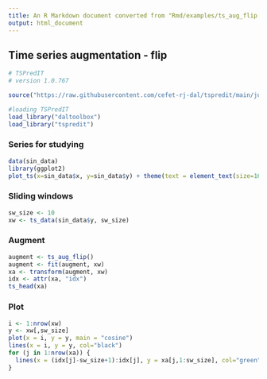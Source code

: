 ```yaml
---
title: An R Markdown document converted from "Rmd/examples/ts_aug_flip.ipynb"
output: html_document
---
```


## Time series augmentation - flip

```r
# TSPredIT
# version 1.0.767

source("https://raw.githubusercontent.com/cefet-rj-dal/tspredit/main/jupyter.R")

#loading TSPredIT
load_library("daltoolbox") 
load_library("tspredit") 
```

### Series for studying

```r
data(sin_data)
library(ggplot2)
plot_ts(x=sin_data$x, y=sin_data$y) + theme(text = element_text(size=16))
```

### Sliding windows

```r
sw_size <- 10
xw <- ts_data(sin_data$y, sw_size)
```

### Augment

```r
augment <- ts_aug_flip()
augment <- fit(augment, xw)
xa <- transform(augment, xw)
idx <- attr(xa, "idx")
ts_head(xa)
```

### Plot

```r
i <- 1:nrow(xw)
y <- xw[,sw_size]
plot(x = i, y = y, main = "cosine")
lines(x = i, y = y, col="black")
for (j in 1:nrow(xa)) {
  lines(x = (idx[j]-sw_size+1):idx[j], y = xa[j,1:sw_size], col="green")
}
```

